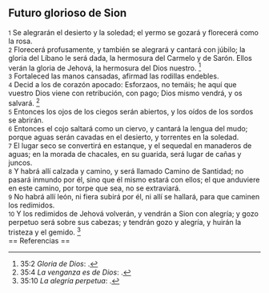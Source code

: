 == Futuro glorioso de Sion ==

{{anchor|1}} <small>1</small> Se alegrarán el desierto y la soledad; el yermo se gozará y florecerá como la rosa.<br>
{{anchor|2}} <small>2</small> Florecerá profusamente, y también se alegrará y cantará con júbilo; la gloria del Líbano le será dada, la hermosura del Carmelo y de Sarón. Ellos verán la gloria de Jehová, la hermosura del Dios nuestro. <ref>35:2 ''Gloria de Dios'': {{lib|LU|2|1|2}}.</ref><br>
{{anchor|3}} <small>3</small> Fortaleced las manos cansadas, afirmad las rodillas endebles.<br>
{{anchor|4}} <small>4</small> Decid a los de corazón apocado: Esforzaos, no temáis; he aquí que vuestro Dios viene con retribución, con pago; Dios mismo vendrá, y os salvará. <ref>35:4 ''La venganza es de Dios'': {{lib|LU|70|10|9}}.</ref><br>
{{anchor|5}} <small>5</small> Entonces los ojos de los ciegos serán abiertos, y los oídos de los sordos se abrirán.<br>
{{anchor|6}} <small>6</small> Entonces el cojo saltará como un ciervo, y cantará la lengua del mudo; porque aguas serán cavadas en el desierto, y torrentes en la soledad.<br>
{{anchor|7}} <small>7</small> El lugar seco se convertirá en estanque, y el sequedal en manaderos de aguas; en la morada de chacales, en su guarida, será lugar de cañas y juncos.<br>
{{anchor|8}} <small>8</small> Y habrá allí calzada y camino, y será llamado Camino de Santidad; no pasará inmundo por él, sino que él mismo estará con ellos; el que anduviere en este camino, por torpe que sea, no se extraviará.<br>
{{anchor|9}} <small>9</small> No habrá allí león, ni fiera subirá por él, ni allí se hallará, para que caminen los redimidos.<br>
{{anchor|10}} <small>10</small> Y los redimidos de Jehová volverán, y vendrán a Sion con alegría; y gozo perpetuo será sobre sus cabezas; y tendrán gozo y alegría, y huirán la tristeza y el gemido. <ref>35:10 ''La alegría perpetua'': {{lib|LU|190|5|4}}.</ref><br>
== Referencias ==

<references />
